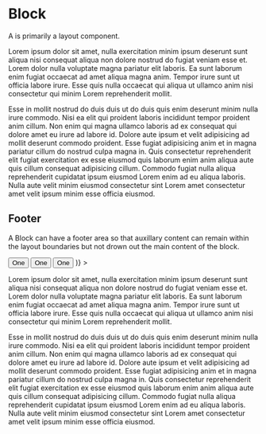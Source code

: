 

<Meta title="Components/Block" component={Block} />

# Block

A is primarily a layout component.

<Canvas>
  <Story name="basic">
    <Block>
      <p>Lorem ipsum dolor sit amet, nulla exercitation minim ipsum deserunt sunt aliqua nisi consequat aliqua non dolore nostrud do fugiat veniam esse et. Lorem dolor nulla voluptate magna pariatur elit laboris. Ea sunt laborum enim fugiat occaecat ad amet aliqua magna anim. Tempor irure sunt ut officia labore irure. Esse quis nulla occaecat qui aliqua ut ullamco anim nisi consectetur qui minim Lorem reprehenderit mollit.</p>
      <p>Esse in mollit nostrud do duis duis ut do duis quis enim deserunt minim nulla irure commodo. Nisi ea elit qui proident laboris incididunt tempor proident anim cillum. Non enim qui magna ullamco laboris ad ex consequat qui dolore amet eu irure ad labore id. Dolore aute ipsum et velit adipisicing ad mollit deserunt commodo proident. Esse fugiat adipisicing anim et in magna pariatur cillum do nostrud culpa magna in. Quis consectetur reprehenderit elit fugiat exercitation ex esse eiusmod quis laborum enim anim aliqua aute quis cillum consequat adipisicing cillum. Commodo fugiat nulla aliqua reprehenderit cupidatat ipsum eiusmod Lorem enim ad eu aliqua laboris. Nulla aute velit minim eiusmod consectetur sint Lorem amet consectetur amet velit ipsum minim esse officia eiusmod.</p>
    </Block>
  </Story>
</Canvas>

<ArgsTable of={Block} />


## Footer

A Block can have a footer area so that auxillary content can remain within the layout boundaries but not drown
out the main content of the block.

<Canvas>
  <Story name="footer">
    <Block
      footerSlot={(
        <ButtonGroup>
          <Button>One</Button>
          <Button>One</Button>
          <Button>One</Button>
        </ButtonGroup>
      )}
      >
      <p>Lorem ipsum dolor sit amet, nulla exercitation minim ipsum deserunt sunt aliqua nisi consequat aliqua non dolore nostrud do fugiat veniam esse et. Lorem dolor nulla voluptate magna pariatur elit laboris. Ea sunt laborum enim fugiat occaecat ad amet aliqua magna anim. Tempor irure sunt ut officia labore irure. Esse quis nulla occaecat qui aliqua ut ullamco anim nisi consectetur qui minim Lorem reprehenderit mollit.</p>
      <p>Esse in mollit nostrud do duis duis ut do duis quis enim deserunt minim nulla irure commodo. Nisi ea elit qui proident laboris incididunt tempor proident anim cillum. Non enim qui magna ullamco laboris ad ex consequat qui dolore amet eu irure ad labore id. Dolore aute ipsum et velit adipisicing ad mollit deserunt commodo proident. Esse fugiat adipisicing anim et in magna pariatur cillum do nostrud culpa magna in. Quis consectetur reprehenderit elit fugiat exercitation ex esse eiusmod quis laborum enim anim aliqua aute quis cillum consequat adipisicing cillum. Commodo fugiat nulla aliqua reprehenderit cupidatat ipsum eiusmod Lorem enim ad eu aliqua laboris. Nulla aute velit minim eiusmod consectetur sint Lorem amet consectetur amet velit ipsum minim esse officia eiusmod.</p>
    </Block>
  </Story>
</Canvas>
